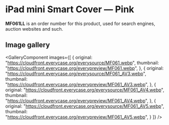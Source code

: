 
# iPad mini Smart Cover — Pink

<Callout type='info' emoji='👉🏻'>**MF061LL** is an order number for this product, used for search engines, auction websites and such.</Callout>

## Image gallery

<GalleryComponent
    images={[
      {
        original: "https://cloudfront.everycase.org/everysource/MF061.webp",
        thumbnail: "https://cloudfront.everycase.org/everypreview/MF061.webp",
      },
      {
        original: "https://cloudfront.everycase.org/everysource/MF061_AV3.webp",
        thumbnail: "https://cloudfront.everycase.org/everypreview/MF061_AV3.webp",
      },
      {
        original: "https://cloudfront.everycase.org/everysource/MF061_AV4.webp",
        thumbnail: "https://cloudfront.everycase.org/everypreview/MF061_AV4.webp",
      },
      {
        original: "https://cloudfront.everycase.org/everysource/MF061_AV5.webp",
        thumbnail: "https://cloudfront.everycase.org/everypreview/MF061_AV5.webp",
      }
    ]}
  />
